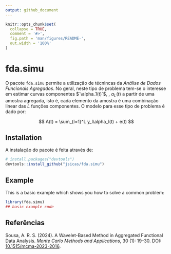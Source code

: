```yaml
---
output: github_document
---
```


```r
knitr::opts_chunk$set(
  collapse = TRUE,
  comment = '#>',
  fig.path = 'man/figures/README-',
  out.width = '100%'
)
```

# fda.simu

O pacote `fda.simu` permite a utilização de técnincas da *Análise de Dados Funcionais Agregados*. No geral, neste tipo de problema tem-se o interesse em estimar curvas componentes $`\alpha_1(t)`$, \dots, $\alpha_L(t)$ a partir de uma amostra agregada, isto é, cada elemento da amostra é uma combinação linear das $L$ funções componentes. O modelo para esse tipo de problema é dado por:

$$
A(t) = \sum_{l=1}^L y_l\alpha_l(t) + e(t)
$$




## Installation

A instalação do pacote é feita através de:

```r
# install.packages("devtools")
devtools::install_github("jsicas/fda.simu")
```

## Example

This is a basic example which shows you how to solve a common problem:

```r
library(fda.simu)
## basic example code
```


## Referências

Sousa, A. R. S. (2024). A Wavelet-Based Method in Aggregated Functional Data Analysis. *Monte Carlo Methods and Applications*, 30 (1): 19–30. DOI:  [10.1515/mcma-2023-2016](https://doi.org/10.1515/mcma-2023-2016).
